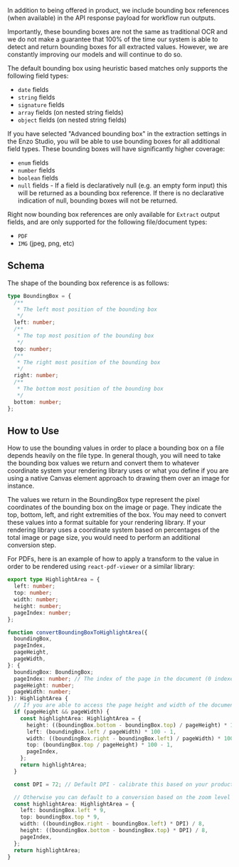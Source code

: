 In addition to being offered in product, we include bounding box references (when available) in the API response payload for workflow run outputs.

Importantly, these bounding boxes are not the same as traditional OCR and we do not make a guarantee that 100% of the time our system is able to detect and return bounding boxes for all extracted values. However, we are constantly improving our models and will continue to do so.

The default bounding box using heuristic based matches only supports the following field types:

- `date` fields  
- `string` fields
- `signature` fields  
- `array` fields (on nested string fields)
- `object` fields (on nested string fields)

If you have selected "Advanced bounding box" in the extraction settings in the Enzo Studio, you will be able to use bounding boxes for all additional field types. These bounding boxes will have significantly higher coverage:

- `enum` fields
- `number` fields 
- `boolean` fields
- `null` fields - If a field is declaratively null (e.g. an empty form input) this will be returned as a bounding box reference. If there is no declarative indication of null, bounding boxes will not be returned.

Right now bounding box references are only available for `Extract` output fields, and are only supported for the following file/document types:

- `PDF`
- `IMG` (jpeg, png, etc)

## Schema

The shape of the bounding box reference is as follows:

```typescript
type BoundingBox = {
  /**
   * The left most position of the bounding box
   */
  left: number;
  /**
   * The top most position of the bounding box
   */
  top: number;
  /**
   * The right most position of the bounding box
   */
  right: number;
  /**
   * The bottom most position of the bounding box
   */
  bottom: number;
};
```

## How to Use

How to use the bounding values in order to place a bounding box on a file depends heavily on the file type. In general though, you will need to take the bounding box values we return and convert them to whatever coordinate system your rendering library uses or what you define if you are using a native Canvas element approach to drawing them over an image for instance.

The values we return in the BoundingBox type represent the pixel coordinates of the bounding box on the image or page. They indicate the top, bottom, left, and right extremities of the box. You may need to convert these values into a format suitable for your rendering library. If your rendering library uses a coordinate system based on percentages of the total image or page size, you would need to perform an additional conversion step.

For PDFs, here is an example of how to apply a transform to the value in order to be rendered using `react-pdf-viewer` or a similar library:

```typescript
export type HighlightArea = {
  left: number;
  top: number;
  width: number;
  height: number;
  pageIndex: number;
};

function convertBoundingBoxToHighlightArea({
  boundingBox,
  pageIndex,
  pageHeight,
  pageWidth,
}: {
  boundingBox: BoundingBox;
  pageIndex: number; // The index of the page in the document (0 indexed)
  pageHeight: number;
  pageWidth: number;
}): HighlightArea {
  // If you are able to access the page height and width of the document, use them to calculate the highlight area
  if (pageHeight && pageWidth) {
    const highlightArea: HighlightArea = {
      height: ((boundingBox.bottom - boundingBox.top) / pageHeight) * 100 + 2,
      left: (boundingBox.left / pageWidth) * 100 - 1,
      width: ((boundingBox.right - boundingBox.left) / pageWidth) * 100 + 2,
      top: (boundingBox.top / pageHeight) * 100 - 1,
      pageIndex,
    };
    return highlightArea;
  }

  const DPI = 72; // Default DPI - calibrate this based on your product

  // Otherwise you can default to a conversion based on the zoom level of the document
  const highlightArea: HighlightArea = {
    left: boundingBox.left * 9,
    top: boundingBox.top * 9,
    width: ((boundingBox.right - boundingBox.left) * DPI) / 8,
    height: ((boundingBox.bottom - boundingBox.top) * DPI) / 8,
    pageIndex,
  };
  return highlightArea;
}
```